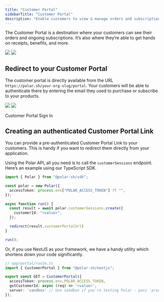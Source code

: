 ```yaml
---
title: "Customer Portal"
sidebarTitle: "Customer Portal"
description: "Enable customers to view & manage orders and subscriptions easily"
---
```


The Customer Portal is a destination where your customers can see their orders and ongoing subscriptions. It’s also where they’re able to get hands on receipts, benefits, and more.

<img className="block dark:hidden" src="/assets/features/customer-portal/overview.light.png" />
<img className="hidden dark:block" src="/assets/features/customer-portal/overview.dark.png" />

Redirect to your Customer Portal
---------------------------------------

The customer portal is directly available from the URL `https://polar.sh/your-org-slug/portal`. Your customers will be able to authenticate there by entering the email they used to purchase or subscribe to your products.

<img className="block dark:hidden" src="/assets/features/customer-portal/signin.light.png" />
<img className="hidden dark:block" src="/assets/features/customer-portal/signin.dark.png" />


Customer Portal Sign In


Creating an authenticated Customer Portal Link
-----------------------------------------------------

You can provide a pre-authenticated Customer Portal Link to your customers. This is handy if you want to redirect them directly from your application.

Using the Polar API, all you need is to call the `customerSessions` endpoint. Here’s an example using our TypeScript SDK.

```typescript
import { Polar } from "@polar-sh/sdk";

const polar = new Polar({
  accessToken: process.env["POLAR_ACCESS_TOKEN"] ?? "",
});

async function run() {
  const result = await polar.customerSessions.create({
    customerId: "<value>",
  });

  redirect(result.customerPortalUrl)
}

run();
```

Or, if you use NextJS as your framework, we have a handy utility which shortens down your code significantly.

```typescript
// app/portal/route.ts
import { CustomerPortal } from "@polar-sh/nextjs";

export const GET = CustomerPortal({
  accessToken: process.env.POLAR_ACCESS_TOKEN,
  getCustomerId: async (req) => '<value>',
  server: 'sandbox' // Use sandbox if you're testing Polar - pass 'production' otherwise
});
```

